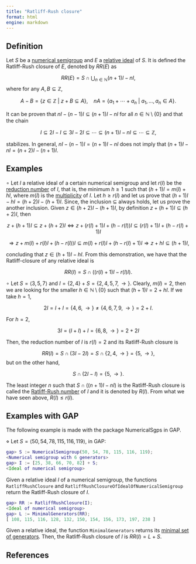 ```yaml
---
title: "Ratliff-Rush closure"
format: html
engine: markdown
---
```


<!-- [DGH01] D'Anna, M., Guerrieri, A. and Heinzer, W., Invariants of ideals having principal reductions, Comm. Algebra, 29 (2) (2001), 889--906. -->

## Definition

Let $S$ be a [numerical semigroup](../Basic-concepts/Numerical-semigroup.qmd) and $E$ a [relative ideal](Relative-ideal.qmd) of $S$. It is defined the Ratliff-Rush closure of $E$, denoted by $RR(E)$ as

$$
RR(E) = S \cap \bigcup_{n \in \mathbb{N}} (n+1)I - nI,
$$ where for any $A,B \subseteq \mathbb{Z}$,

$$
A - B = \{z \in \mathbb{Z} ~ | ~ z + B \subseteq A\}, ~~~~ nA = \{a_1 + \cdots + a_n ~ | ~ a_1, \ldots, a_n \in A\}.
$$

It can be proven that $nI - (n-1)I \subseteq (n+1)I - nI$ for all $n \in \mathbb{N} \setminus \{0\}$ and that the chain

$$
I \subseteq 2I - I \subseteq 3I - 2I \subseteq \cdots \subseteq (n+1)I - nI \subseteq \cdots \subseteq \mathbb{Z},
$$

stabilizes. In general, $nI - (n-1)I = (n+1)I - nI$ does not imply that $(n+1)I - nI = (n+2)I - (n+1)I$.

## Examples

$\circ$ Let $I$ a relative ideal of a certain numerical semigroup and let $r(I)$ be the [reduction number](Reduction-number.qmd) of $I$, that is, the minimum $h \ge 1$ such that $(h + 1)I = m(I) + hI$, where $m(I)$ is the [multiplicity](Multiplicity-ideal.qmd) of $I$. Let $h \ge r(I)$ and let us prove that $(h+1)I - hI = (h+2)I - (h+1)I$. Since, the inclusion $\subseteq$ always holds, let us prove the another inclusion. Given $z \in (h+2)I - (h+1)I$, by definition $z + (h+1)I \subseteq (h+2)I$, then

$$
z + (h+1)I \subseteq z + (h+2)I \Longleftrightarrow z + (r(I) + 1)I + (h - r(I))I \subseteq (r(I) + 1)I + (h - r(I) + 1)I
$$

$$
\Longrightarrow z + m(I) + r(I)I + (h - r(I))I \subseteq m(I) + r(I)I + (h - r(I) + 1)I \Longrightarrow z + hI \subseteq (h+1)I,
$$

concluding that $z \in (h+1)I - hI$. From this demonstration, we have that the Ratliff-closure of any relative ideal is

$$
RR(I) = S \cap ( (r(I) + 1)I - r(I)I ).
$$

$\circ$ Let $S = \langle 3, 5, 7 \rangle$ and $I = \{2, 4\} + S = \{2, 4, 5, 7, \rightarrow \}$. Clearly, $m(I) = 2$, then we are looking for the smaller $h \in \mathbb{N} \setminus \{0\}$ such that $(h+1)I = 2 + hI$. If we take $h = 1$,

$$
2I = I + I = \{4, 6, \rightarrow\} \ne \{4, 6, 7, 9, \rightarrow \} = 2 + I.
$$

For $h = 2$,

$$
3I = (I + I) + I = \{6, 8, \rightarrow\} = 2 + 2I
$$

Then, the reduction number of $I$ is $r(I) = 2$ and its Ratliff-Rush closure is

$$
RR(I) = S \cap (3I - 2I) = S \cap \{2, 4, \rightarrow\} = \{5, \rightarrow \},
$$ but on the other hand,

$$
S \cap (2I - I) = \{5, \rightarrow \}.
$$

The least integer $n$ such that $S \cap ((n+1)I - nI)$ is the Ratliff-Rush closure is called the [Ratliff-Rush number](Ratliff-Rush-number.qmd) of $I$ and it is denoted by $R(I)$. From what we have seen above, $R(I) \le r(I)$.

## Examples with GAP

The following example is made with the package NumericalSgps in GAP.

$\diamond$ Let $S = \langle 50, 54, 78, 115, 116, 119 \rangle$, in GAP:

``` gap
gap> S := NumericalSemigroup(50, 54, 78, 115, 116, 119);
<Numerical semigroup with 6 generators>
gap> I := [25, 38, 66, 70, 82] + S;
<Ideal of numerical semigroup>
```

Given a relative ideal $I$ of a numerical semigroup, the functions `RatliffRushClosure` and `RatliffRushClosureOfIdealOfNumericalSemigroup` return the Ratliff-Rush closure of $I$.

``` gap
gap> RR := RatliffRushClosure(I);
<Ideal of numerical semigroup>
gap> L := MinimalGenerators(RR);
[ 108, 115, 116, 128, 132, 150, 154, 156, 173, 197, 238 ]
```

Given a relative ideal, the function `MinimalGenerators` returns its [minimal set of generators](Minimal-set-generators-ideal.qmd). Then, the Ratliff-Rush closure of $I$ is $RR(I) = L + S$.

## References
